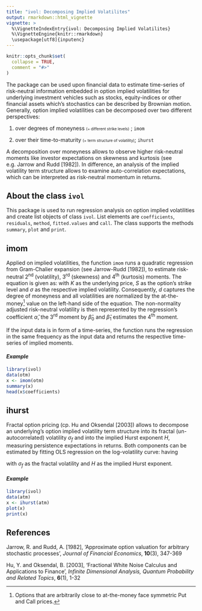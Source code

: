---
title: "ivol: Decomposing Implied Volatilites"
output: rmarkdown::html_vignette
vignette: >
  %\VignetteIndexEntry{ivol: Decomposing Implied Volatilites}
  %\VignetteEngine{knitr::rmarkdown}
  \usepackage[utf8]{inputenc}
---

```{r, include = FALSE}
knitr::opts_chunk$set(
  collapse = TRUE,
  comment = "#>"
)
```

The package \code{ivol} can be used upon financial data to estimate time-series of risk-neutral information embedded in option implied volatilities for underlying investment vehicles such as stocks, equity-indices or other financial assets which's stochastics can be described by Brownian motion. Generally, option implied volatilities can be decomposed over two different perspectives: 

1. over degrees of moneyness <font size="1"> (= different strike levels)</font> ; `imom`
    
2. over their time-to-maturity <font size="1"> (= term structure of volatility)</font>; `ihurst` 
  
A decomposition over moneyness allows to observe higher risk-neutral moments like investor expectations on skewness and kurtosis (see e.g. Jarrow and Rudd [1982]). In difference, an analysis of the implied volatility term structure allows to examine auto-correlation expectations, which can be interpreted as risk-neutral momentum in returns.  

## About the class `ivol`

This package is used to run regression analysis on option implied volatilities and create list objects of class `ivol`. List elements are `coefficients`, `residuals`, `method`, `fitted.values` and `call`. The class supports the methods `summary`, `plot` and `print`.

## imom

Applied on implied volatilities, the function `imom` runs a quadratic regression from Gram-Chalier expansion (see Jarrow-Rudd [1982]), to estimate risk-neutral 2$^\text{nd}$ (volatility), 3$^\text{rd}$ (skewness) and 4$^\text{th}$ (kurtosis) moments. The equation is given as:
\begin{equation}
  \frac{\sigma(d)}{\sigma_{ATM}}=\hat{\alpha} + \hat{\beta}_0 \, \frac{d}{3!} + \hat{\beta}_1 \, \frac{d^2}{4!}, \qquad d = \frac{\ln K/S}{\sigma \, \sqrt{\tau}}
\end{equation}
with $K$ as the underlying price, $S$ as the option's strike level and $\sigma$ as the respective implied volatility. Consequently, $d$ captures the degree of moneyness and all volatilities are normalized by the at-the-money[^1] value on the left-hand side of the equation. The non-normality adjusted risk-neutral volatility is then represented by the regression's coefficient $\hat{\alpha}$, the 3$^\text{rd}$ moment by $\hat{\beta}_0$ and $\hat{\beta}_1$ estimates the 4$^\text{th}$ moment.

If the input data is in form of a time-series, the function runs the regression in the same frequency as the input data and returns the respective time-series of implied moments.


[^1]: Options that are arbitrarily close to at-the-money face symmetric Put and Call prices. 

#### *Example*

```{r}
library(ivol)
data(otm)
x <- imom(otm)
summary(x)
head(x$coefficients)
```


## ihurst

Fractal option pricing (cp. Hu and Oksendal [2003]) allows to decompose an underlying's option implied volatility term structure into its fractal (un-autocorrelated) volatility $\sigma_f$ and into the implied Hurst exponent $H$, measuring persistence expectations in returns. Both components can be estimated by fitting OLS regression on the log-volatility curve:
\begin{equation}
  \ln \sigma(\tau) = \hat{\alpha} + \hat{\beta} \, \ln \tau
\end{equation}
having 
\begin{equation}
  \hat{\alpha} = \exp{\sigma_f} \quad \text{and} \quad \hat{\beta} = H-0.5
\end{equation}

with $\sigma_f$ as the fractal volatility and $H$ as the implied Hurst exponent.

#### *Example*

```{r}
library(ivol)
data(atm)
x <- ihurst(atm)
plot(x)
print(x)
```

## References
Jarrow, R. and Rudd, A. [1982], 'Approximate option valuation for arbitrary stochastic processes', *Journal of Financial Economics*, **10**(3), 347-369

Hu, Y. and Oksendal, B. [2003], 'Fractional White Noise Calculus and Applications to Finance', *Infinite Dimensional Analysis, Quantum Probability and Related Topics*, **6**(1), 1-32


